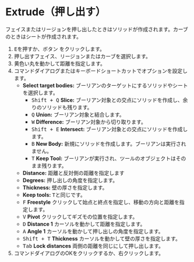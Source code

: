 
# Extrude（押し出す）

<Reference shortcut="E" command="Extrude" button="コマンドバー右" />

フェイスまたはリージョンを押し出したときはソリッドが作成されます。カーブのときはシートが作成されます。

1. <kbd>E</kbd>を押すか、ボタン <ButtonIcon type="button-extrude" /> をクリックします。
2. 押し出すフェイス、リージョンまたはカーブを選択します。
3. 黄色い丸を動かして距離を指定します。
4. コマンドダイアログまたはキーボードショートカットでオプションを設定します。 
   - **Select target bodies:** ブーリアンのターゲットにするソリッドやシートを選択します。
      - <kbd>Shift + Q</kbd> **Slice:** ブーリアン対象との交点にソリッドを作成し、余りのソリッドも残ります。
      - <kbd>Q</kbd> **Union:** ブーリアン対象と結合します。
      - <kbd>W</kbd> **Difference:** ブーリアン対象から切り取ります。
      - <kbd>Shift + E</kbd> **Intersect:** ブーリアン対象との交点にソリッドを作成します。
      - <kbd>B</kbd> **New Body:** 新規にソリッドを作成します。ブーリアンは実行されません。
      - <kbd>T</kbd> **Keep Tool:** ブーリアンが実行され、ツールのオブジェクトはそのまま残ります。
   - **Distance:** 距離と反対側の距離を指定します
   - **Degrees:** 押し出しの角度を指定します。
   - **Thickness:** 壁の厚さを指定します。
   - **Keep tools:** <kbd>T</kbd>と同じです。
   - <kbd>F</kbd> **Freestyle** クリックして始点と終点を指定し、移動の方向と距離を指定します。
   - <kbd>V</kbd> **Pivot** クリックしてギズモの位置を指定します。
   - <kbd>D</kbd> **Distance 1** カーソルを動かして距離を指定します。
   - <kbd>A</kbd> **Angle 1** カーソルを動かして押し出しの角度を指定します。
   - <kbd>Shift + T</kbd> **Thickness** カーソルを動かして壁の厚さを指定します。
   - <kbd>Tab</kbd> **Lock distances** 両側の距離を同じにして押し出します。
5. コマンドダイアログのOKをクリックするか、右クリックします。






